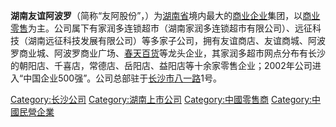 {{unreferenced|time=2018-08-05T14:28:19+00:00}}
'''湖南友谊阿波罗'''（简称“友阿股份”，{{szse|002277}}）为[[湖南|湖南省]]境内最大的[[商业|商业]][[企业|企业]]集团，以[[商业|商业]][[零售|零售]]为主。公司属下有家润多连锁超市（湖南家润多连锁超市有限公司）、远征科技（湖南远征科技发展有限公司）等多家子公司，拥有友谊商店、友谊商城、阿波罗商业城、阿波罗商业广场、[[湖南春天百货有限公司|春天百货]]等龙头企业，其家润多超市网点分布有长沙的朝阳店、千喜店，常德店、岳阳店、益阳店等十余家零售企业；2002年公司进入“中国企业500强”。公司总部驻于[[长沙|长沙市]][[八一路_(长沙)|八一路]]1号。

{{公司小作品}}
[[Category:长沙公司|Category:长沙公司]]
[[Category:湖南上市公司|Category:湖南上市公司]]
[[Category:中國零售商|Category:中國零售商]]
[[Category:中國民營企業|Category:中國民營企業]]